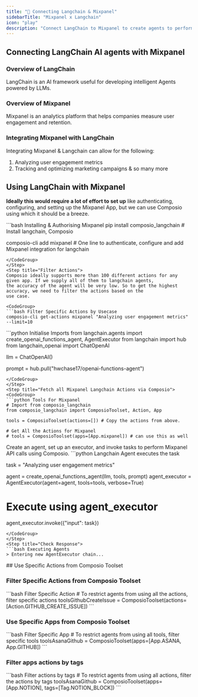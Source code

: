```yaml
---
title: "🚀 Connecting Langchain & Mixpanel"
sidebarTitle: "Mixpanel x Langchain"
icon: "play"
description: "Connect LangChain to Mixpanel to create agents to perform tasks using natural language"
---
```


## Connecting LangChain AI agents with Mixpanel

### Overview of LangChain

LangChain is an AI framework useful for developing intelligent Agents powered by LLMs.

### Overview of Mixpanel

Mixpanel is an analytics platform that helps companies measure user engagement and retention.

### Integrating Mixpanel with LangChain

Integrating Mixpanel & Langchain can allow for the following:

1. Analyzing user engagement metrics
2. Tracking and optimizing marketing campaigns
& so many more

## Using LangChain with Mixpanel

<Steps>
<Step title="Setting Up the Environment">

**Ideally this would require a lot of effort to set up** like authenticating, configuring, and setting up the Mixpanel App, but we can use Composio using which it should be a breeze.

<CodeGroup>
```bash Installing & Authorising Mixpanel
pip install composio_langchain # Install langchain, Composio 

composio-cli add mixpanel # One line to authenticate, configure and add Mixpanel integration for langchain
```
</CodeGroup>
</Step>
<Step title="Filter Actions">
Composio ideally supports more than 100 different actions for any given app. If we supply all of them to langchain agents, 
the accuracy of the agent will be very low. So to get the highest accuracy, we need to filter the actions based on the 
use case.

<CodeGroup>
```bash Filter Specific Actions by Usecase
composio-cli get-actions mixpanel "Analyzing user engagement metrics" --limit=10
```
</CodeGroup>

</Step>
<Step title="Import Base Packages">

<CodeGroup>
```python Initialise Imports
from langchain.agents import create_openai_functions_agent, AgentExecutor
from langchain import hub
from langchain_openai import ChatOpenAI


llm = ChatOpenAI()

prompt = hub.pull("hwchase17/openai-functions-agent")
```
</CodeGroup>
</Step>
<Step title="Fetch all Mixpanel Langchain Actions via Composio">
<CodeGroup>
```python Tools For Mixpanel
# Import from composio_langchain
from composio_langchain import ComposioToolset, Action, App

tools = ComposioToolset(actions=[]) # Copy the actions from above. 

# Get All the Actions for Mixpanel
# tools = ComposioToolset(apps=[App.mixpanel]) # can use this as well
```
</CodeGroup>
</Step>
<Step title="Execute the Agent">
Create an agent, set up an executor, and invoke tasks to perform Mixpanel API calls using Composio. 
<CodeGroup>
```python Langchain Agent executes the task

task = "Analyzing user engagement metrics"

agent = create_openai_functions_agent(llm, tools, prompt)
agent_executor = AgentExecutor(agent=agent, tools=tools, verbose=True)

# Execute using agent_executor
agent_executor.invoke({"input": task})
```
</CodeGroup>
</Step>
<Step title="Check Response">
```bash Executing Agents
> Entering new AgentExecutor chain...
```
</Step>
</Steps>
## Use Specific Actions from Composio Toolset

### Filter Specific Actions from Composio Toolset

<CodeGroup>
```bash Filter Specific Action
# To restrict agents from using all the actions, filter specific actions
toolsGithubCreateIssue = ComposioToolset(actions=[Action.GITHUB_CREATE_ISSUE])
```
</CodeGroup>

### Use Specific Apps from Composio Toolset
<CodeGroup>
```bash Filter Specific App
# To restrict agents from using all tools, filter specific tools
toolsAsanaGithub = ComposioToolset(apps=[App.ASANA, App.GITHUB])
```
</CodeGroup>

### Filter apps actions by tags 
<CodeGroup>
```bash Filter actions by tags
# To restrict agents from using all actions, filter the actions by tags
toolsAsanaGithub = ComposioToolset(apps=[App.NOTION], tags=[Tag.NOTION_BLOCK])
```
</CodeGroup>

